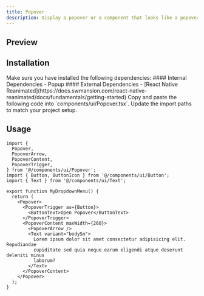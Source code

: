 ```yaml
---
title: Popover
description: Display a popover or a component that looks like a popover.
---
```



## Preview
<ComponentPreview name="Popover" />

## Installation

<Steps>

<Step>
Make sure you have installed the following dependencies:
#### Internal Dependencies
  - <Link href={'/docs/components/popup'}>Popup</Link>
#### External Dependencies
  - [React Native Reanimated](https://docs.swmansion.com/react-native-reanimated/docs/fundamentals/getting-started)
</Step>

<Step>
Copy and paste the following code into `components/ui/Popover.tsx`.
<DynamicCodeBlock lang="tsx" code={readComponentFile('Popover')} />
</Step>

<Step>
Update the import paths to match your project setup.
</Step>

</Steps>

## Usage

```tsx title="MyPopover.tsx"
import {
  Popover,
  PopoverArrow,
  PopoverContent,
  PopoverTrigger,
} from '@/components/ui/Popover';
import { Button, ButtonIcon } from '@/components/ui/Button';
import { Text } from '@/components/ui/Text';

export function MyDropdownMenu() {
  return (
    <Popover>
      <PopoverTrigger as={Button}>
        <ButtonText>Open Popover</ButtonText>
      </PopoverTrigger>
      <PopoverContent maxWidth={260}>
        <PopoverArrow />
        <Text variant="bodySm">
          Lorem ipsum dolor sit amet consectetur adipisicing elit. Repudiandae
          cupiditate sed quia neque earum eligendi atque deserunt deleniti minus
          laborum?
        </Text>
      </PopoverContent>
    </Popover>
  );
}
```